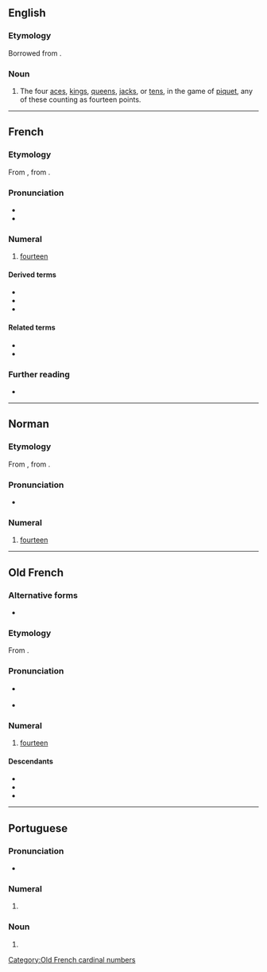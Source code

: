 ==English==

===Etymology===
Borrowed from {{bor|en|fr|quatorze}}.

===Noun===
{{en-noun}}

# {{lb|en|cards}} The four [[ace]]s, [[king]]s, [[queen]]s, [[jack]]s, or [[ten]]s, in the game of [[piquet]], any of these counting as fourteen points.

----

==French==
{{number box|fr}}

===Etymology===
From {{inh|fr|fro|quatorze}}, from {{inh|fr|la|quattuordecim}}.

===Pronunciation===
* {{fr-IPA}}
* {{audio|fr|Fr-quatorze.ogg|audio}}

===Numeral===
{{fr-card-inv}}

# [[fourteen]]

====Derived terms====
* {{l|fr|chercher midi à quatorze heures}}
* {{l|fr|quatorzain}}
* {{l|fr|quatorzième}}

====Related terms====
* {{l|fr|quatre}}
* {{l|fr|dix}}

===Further reading===
* {{R:TLFi}}

{{C|fr|Fourteen}}

----

==Norman==
{{cardinalbox|nrf|13|14|15|treize|tchinze}}
{{cardinalbox|nrf|13|14|15|treize|tchînze}}

===Etymology===
From {{inh|nrf|fro|quatorze}}, from {{inh|nrf|la|quattuordecim}}.

===Pronunciation===
* {{audio|nrf|Jer-quatorze.ogg|Audio (Jersey)}}

===Numeral===
{{head|nrf|numeral}}

# {{cln|nrf|cardinal numbers}} {{lb|nrf|Jersey|Guernsey}} [[fourteen]]

----

==Old French==

===Alternative forms===
* {{alter|fro|catorze}}

===Etymology===
From {{inh|fro|la|quattuordecim}}.

===Pronunciation===
* {{a|classical}} {{IPA|fro|/kaˈtɔɾ.d͡zə/|/kw-/|qual2=northeastern}}
* {{a|late}} {{IPA|fro|/kaˈtɔɾ.zə/|/kw-/|qual2=northeastern}}

===Numeral===
{{enum|fro|treze|quinze|cardinal number|14}}
{{head|fro|numeral}}

# [[fourteen]]

====Descendants====
* {{desc|fr|quatorze}}
* {{desc|nrf|quatorze}}
* {{desc|wa|catoize}}

[[Category:Old French cardinal numbers]]

----

==Portuguese==
{{number box|pt}}

===Pronunciation===
{{pt-IPA|quatôrze}}
* {{a|South Brazil}} {{IPA|pt|/kwaˈtoɹ.ze/}}

===Numeral===
{{pt-cardinal}}

# {{alternative form of|pt|catorze}}

===Noun===
{{pt-noun|m}}

# {{alternative form of|pt|catorze}}